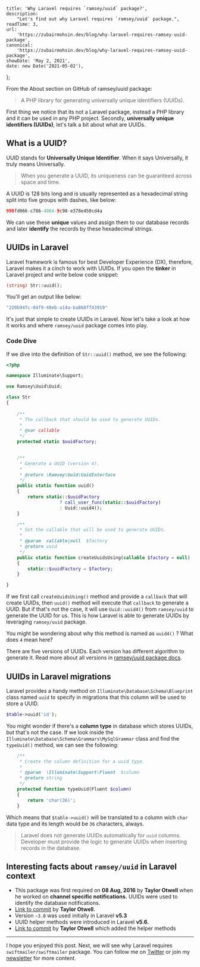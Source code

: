 
    title: 'Why Laravel requires `ramsey/uuid` package?',
    description:
        "Let's find out why Laravel requires `ramsey/uuid` package.",
    readTime: 3,
    url:
        'https://zubairmohsin.dev/blog/why-laravel-requires-ramsey-uuid-package',
    canonical:
        'https://zubairmohsin.dev/blog/why-laravel-requires-ramsey-uuid-package',
    showDate: 'May 2, 2021',
    date: new Date('2021-05-02'),
};


From the About section on GitHub of ramsey/uuid package:

> A PHP library for generating universally unique identifiers (UUIDs).

First thing we notice that its not a Laravel package, instead a PHP library and it can be used in any PHP project. Secondly, **universally unique identifiers (UUIDs)**, let's talk a bit about what are UUIDs.

## What is a UUID?

UUID stands for **Universally Unique Identifier**. When it says Universally, it truly means Universally. 

> When you generate a UUID, its uniqueness can be guaranteed across space and time.

A UUID is 128 bits long and is usually represented as a hexadecimal string split into five groups with dashes, like below:

```php
998fd066-c786-4064-9c98-e378e450cd4a
```

We can use these **unique** values and assign them to our database records and later **identify** the records by these hexadecimal strings.

## UUIDs in Laravel

Laravel framework is famous for best Developer Experience (DX), therefore, Laravel makes it a cinch to work with UUIDs. If you open the **tinker** in Laravel project and write below code snippet:

```php
(string) Str::uuid();
```

You'll get an output like below:

```php
"220b94fc-04f9-48eb-a14a-ba868ff43919"
```

It's just that simple to create UUIDs  in Laravel. Now let's take a look at how it works and where `ramsey/uuid` package comes into play.

### Code Dive

If we dive into the definition of `Str::uuid()` method, we see the following:

```php
<?php

namespace Illuminate\Support;

use Ramsey\Uuid\Uuid;

class Str
{
	
    /**
     * The callback that should be used to generate UUIDs.
     *
     * @var callable
     */
    protected static $uuidFactory;
    

    /**
     * Generate a UUID (version 4).
     *
     * @return \Ramsey\Uuid\UuidInterface
     */
    public static function uuid()
    {
        return static::$uuidFactory
                    ? call_user_func(static::$uuidFactory)
                    : Uuid::uuid4();
    }

    /**
     * Set the callable that will be used to generate UUIDs.
     *
     * @param  callable|null  $factory
     * @return void
     */
    public static function createUuidsUsing(callable $factory = null)
    {
        static::$uuidFactory = $factory;
    }

}
```

If we first call `createUuidsUsing()` method and provide a `callback` that will create UUIDs, then `uuid()` method will execute that `callback` to generate a UUID. But if that's not the case, it will use `Uuid::uuid4()` from `ramsey/uuid` to generate the UUID for us. This is how Laravel is able to generate UUIDs by leveraging `ramsey/uuid` package.

You might be wondering about why this method is named as `uuid4()` ? What does `4` mean here?

There are five versions of UUIDs. Each version has different algorithm to generate it. Read more about all versions in [ramsey/uuid package docs](https://uuid.ramsey.dev/en/latest/rfc4122.html).

## UUIDs in Laravel migrations

Laravel provides a handy method on `Illuminate\Database\Schema\Blueprint` class named `uuid` to specify in migrations that this column will be used to store a UUID.

```php
$table->uuid('id');
```

You might wonder if there's a **column type** in database which stores UUIDs, but that's not the case. If we look inside the `Illuminate\Database\Schema\Grammars\MySqlGrammar` class and find the `typeUuid()` method, we can see the following:

```php
    /**
     * Create the column definition for a uuid type.
     *
     * @param  \Illuminate\Support\Fluent  $column
     * @return string
     */
    protected function typeUuid(Fluent $column)
    {
        return 'char(36)';
    }
```

Which means that `$table->uuid()` will be translated to a column wich `char` data type and its length would be `36` characters, always.

> Laravel does not generate UUIDs automatically for `uuid` columns. Developer must provide the logic to generate UUIDs when inserting records in the database.

## Interesting facts about `ramsey/uuid` in Laravel context

- This package was first required on **08 Aug, 2016** by **Taylor Otwell** when he worked on **channel specific notifications.** UUIDs were used to identify the database notifications.
- [Link to commit](https://github.com/laravel/framework/commit/dce28b4d0b171f1da1193e45296e809438b35ed3#diff-d2ab9925cad7eac58e0ff4cc0d251a937ecf49e4b6bf57f8b95aab76648a9d34) by **Taylor Otwell**.
- Version `~3.0` was used initially in Laravel **v5.3**
- UUID helper methods were introduced in Laravel **v5.6.**
- [Link to commit](https://github.com/laravel/framework/commit/3d39604bba72d45dab5b53951af42bbb21110cad) by **Taylor Otwell** which added the helper methods

---

I hope you enjoyed this post. Next, we will see why Laravel requires `swiftmailer/swiftmailer` package. You can follow me on [Twitter](https://twitter.com/Zubairmohsin33) or join my [newsletter](https://letter.zubairmohsin.dev) for more content.